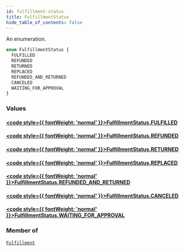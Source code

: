 ```yaml
---
id: fulfillment-status
title: FulfillmentStatus
hide_table_of_contents: false
---
```








An enumeration.

```graphql
enum FulfillmentStatus {
  FULFILLED
  REFUNDED
  RETURNED
  REPLACED
  REFUNDED_AND_RETURNED
  CANCELED
  WAITING_FOR_APPROVAL
}
```


### Values

#### [<code style={{ fontWeight: 'normal' }}>FulfillmentStatus.<b>FULFILLED</b></code>](#) 
> 
> 

#### [<code style={{ fontWeight: 'normal' }}>FulfillmentStatus.<b>REFUNDED</b></code>](#) 
> 
> 

#### [<code style={{ fontWeight: 'normal' }}>FulfillmentStatus.<b>RETURNED</b></code>](#) 
> 
> 

#### [<code style={{ fontWeight: 'normal' }}>FulfillmentStatus.<b>REPLACED</b></code>](#) 
> 
> 

#### [<code style={{ fontWeight: 'normal' }}>FulfillmentStatus.<b>REFUNDED_AND_RETURNED</b></code>](#) 
> 
> 

#### [<code style={{ fontWeight: 'normal' }}>FulfillmentStatus.<b>CANCELED</b></code>](#) 
> 
> 

#### [<code style={{ fontWeight: 'normal' }}>FulfillmentStatus.<b>WAITING_FOR_APPROVAL</b></code>](#) 
> 
> 



### Member of

[`Fulfillment`](../../../developer/api-reference/objects/fulfillment)  <Badge class="secondary" text="object"/>



